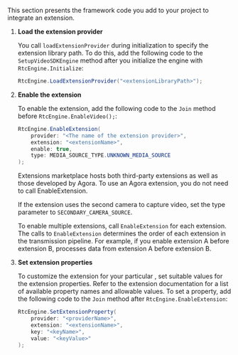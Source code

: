 <PlatformWrapper platform="unity">

This section presents the framework code you add to your <Vpl k="NAME" /> project to integrate an extension.

1.  **Load the extension provider**

    You call `loadExtensionProvider` during <Vg k="ENGINE" /> initialization to specify the extension library path. To do this, add the following code to the `SetupVideoSDKEngine` method after you initialize the engine with `RtcEngine.Initialize`:

    ``` csharp
    RtcEngine.LoadExtensionProvider("<extensionLibraryPath>");
    ```

1.  **Enable the extension**

    To enable the extension, add the following code to the `Join` method before `RtcEngine.EnableVideo();`:

    ``` csharp
    RtcEngine.EnableExtension(
        provider: "<The name of the extension provider>",
        extension: "<extensionName>",
        enable: true,
        type: MEDIA_SOURCE_TYPE.UNKNOWN_MEDIA_SOURCE
    );
    ```

    <div class="alert note">Extensions marketplace hosts both third-party extensions as well as those developed by Agora. To use an Agora extension, you do not need to call EnableExtension.</div>

    If the extension uses the second camera to capture video, set the type parameter to `SECONDARY_CAMERA_SOURCE`.

    To enable multiple extensions, call `EnableExtension` for each extension. The calls to `EnableExtension` determines the order of each extension in the transmission pipeline. For example, if you enable extension A before extension B, <Vg k="VSDK" /> processes data from extension A before extension B.

1. **Set extension properties**

    To customize the extension for your particular <Vpl k="CLIENT" />, set suitable values for the extension properties. Refer to the extension documentation for a list of available property names and allowable values. To set a property, add the following code to the `Join` method after `RtcEngine.EnableExtension`:

    ``` csharp
    RtcEngine.SetExtensionProperty(
        provider: "<providerName>",
        extension: "<extensionName>",
        key: "<keyName>",
        value: "<keyValue>"
    );
    ```

</PlatformWrapper>
